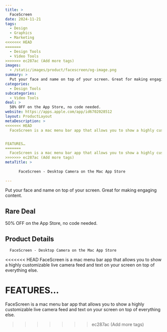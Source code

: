 ```yaml
---
title: >
  FaceScreen
date: 2024-11-21
tags:
  - Design
  - Graphics
  - Marketing
<<<<<<< HEAD
=======
  - Design Tools
  - Video Tools
>>>>>>> ec287ac (Add more tags)
images:
  - /static/images/product/facescreen/og-image.png
summary: >
  Put your face and name on top of your screen. Great for making engaging content.
categories:
  - Design Tools
subcategories:
  - Video Tools
deal: >
  50% OFF on the App Store, no code needed.
website: https://apps.apple.com/app/id6702028512
layout: ProductLayout
metaDescription: >
<<<<<<< HEAD
  FaceScreen is a mac menu bar app that allows you to show a highly customizable live camera feed and text on your screen on top of everything else. 


FEATURES…
=======
  FaceScreen is a mac menu bar app that allows you to show a highly customizable live camera feed and text on your screen on top of everything else.
>>>>>>> ec287ac (Add more tags)
metaTitle: >
  
      ‎FaceScreen - Desktop Camera on the Mac App Store
    
---
```

Put your face and name on top of your screen. Great for making engaging content.

## Rare Deal

50% OFF on the App Store, no code needed.

## Product Details

      ‎FaceScreen - Desktop Camera on the Mac App Store
    

<<<<<<< HEAD
FaceScreen is a mac menu bar app that allows you to show a highly customizable live camera feed and text on your screen on top of everything else. 


FEATURES…
=======
FaceScreen is a mac menu bar app that allows you to show a highly customizable live camera feed and text on your screen on top of everything else.
>>>>>>> ec287ac (Add more tags)

